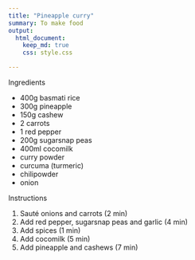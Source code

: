 ```yaml
---
title: "Pineapple curry"
summary: To make food
output:
  html_document:
    keep_md: true
    css: style.css

---
```



Ingredients

- 400g basmati rice
- 300g pineapple
- 150g cashew
- 2 carrots
- 1 red pepper
- 200g sugarsnap peas
- 400ml cocomilk
- curry powder
- curcuma (turmeric)
- chilipowder
- onion






Instructions
 
1. Sauté onions and carrots (2 min)
2. Add red pepper, sugarsnap peas and garlic (4 min)
3. Add spices (1 min)
4. Add cocomilk (5 min)
5. Add pineapple and cashews (7 min)